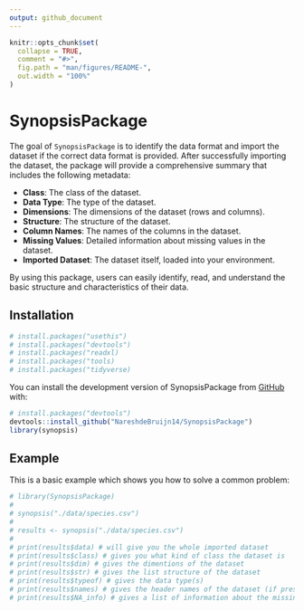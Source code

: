 ```yaml
---
output: github_document
---
```


<!-- README.md is generated from README.Rmd. Please edit that file -->

```r
knitr::opts_chunk$set(
  collapse = TRUE,
  comment = "#>",
  fig.path = "man/figures/README-",
  out.width = "100%"
)
```

# SynopsisPackage

<!-- badges: start -->
<!-- badges: end -->

The goal of `SynopsisPackage` is to identify the data format and import the dataset if the correct data format is provided. After successfully importing the dataset, the package will provide a comprehensive summary that includes the following metadata:

- **Class**: The class of the dataset.
- **Data Type**: The type of the dataset.
- **Dimensions**: The dimensions of the dataset (rows and columns).
- **Structure**: The structure of the dataset.
- **Column Names**: The names of the columns in the dataset.
- **Missing Values**: Detailed information about missing values in the dataset.
- **Imported Dataset**: The dataset itself, loaded into your environment.

By using this package, users can easily identify, read, and understand the basic structure and characteristics of their data.

## Installation

```r
# install.packages("usethis")
# install.packages("devtools")
# install.packages("readxl)
# install.packages("tools)
# install.packages("tidyverse)
```


You can install the development version of SynopsisPackage from [GitHub](https://github.com/) with:

``` r
# install.packages("devtools")
devtools::install_github("NareshdeBruijn14/SynopsisPackage")
library(synopsis)
```

## Example

This is a basic example which shows you how to solve a common problem:

```r
# library(SynopsisPackage)
# 
# synopsis("./data/species.csv")
# 
# results <- synopsis("./data/species.csv")
# 
# print(results$data) # will give you the whole imported dataset
# print(results$class) # gives you what kind of class the dataset is
# print(results$dim) # gives the dimentions of the dataset
# print(results$str) # gives the list structure of the dataset
# print(results$typeof) # gives the data type(s) 
# print(results$names) # gives the header names of the dataset (if present)
# print(results$NA_info) # gives a list of information about the missing values in the dataset(if present)

```



